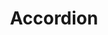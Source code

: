 ---
title: Accordion
description: The Accordion component creates collapsible content sections that can expand and collapse, helping to organize information hierarchically and save screen space.
category: components
tags:
  - accordion
  - component
  - collapsible
--- 